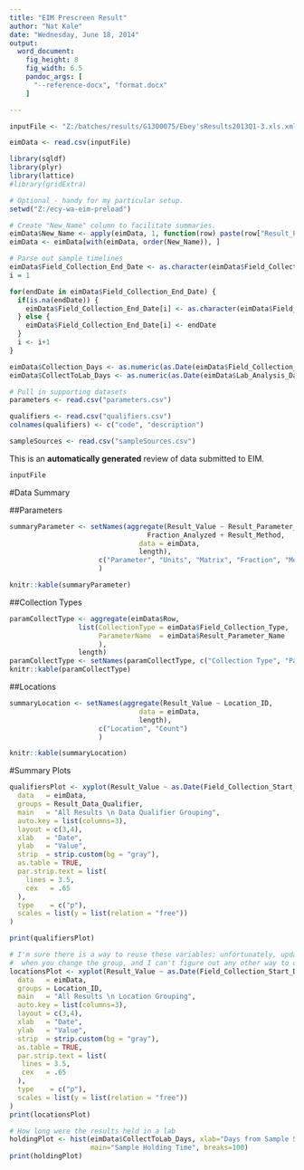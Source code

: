 ```yaml
---
title: "EIM Prescreen Result"
author: "Nat Kale"
date: "Wednesday, June 18, 2014"
output:
  word_document:
    fig_height: 8
    fig_width: 6.5
    pandoc_args: [
      "--reference-docx", "format.docx"
    ]    

---
```



```r
inputFile <- "Z:/batches/results/G1300075/Ebey'sResults2013Q1-3.xls.xml_1166.csv"

eimData <- read.csv(inputFile)

library(sqldf)
library(plyr)
library(lattice)
#library(gridExtra)

# Optional - handy for my particular setup.
setwd("Z:/ecy-wa-eim-preload")

# Create "New_Name" column to facilitate summaries.
eimData$New_Name <- apply(eimData, 1, function(row) paste(row["Result_Parameter_Name"], row["Sample_Matrix"], row["Result_Value_Units"], sep="\n"))
eimData <- eimData[with(eimData, order(New_Name)), ]

# Parse out sample timelines
eimData$Field_Collection_End_Date <- as.character(eimData$Field_Collection_End_Date)
i = 1

for(endDate in eimData$Field_Collection_End_Date) {
  if(is.na(endDate)) {
    eimData$Field_Collection_End_Date[i] <- as.character(eimData$Field_Collection_Start_Date[i])
  } else {
    eimData$Field_Collection_End_Date[i] <- endDate
  }
  i <- i+1
}

eimData$Collection_Days <- as.numeric(as.Date(eimData$Field_Collection_End_Date, "%m/%d/%Y") - as.Date(eimData$Field_Collection_Start_Date, "%m/%d/%Y"))
eimData$CollectToLab_Days <- as.numeric(as.Date(eimData$Lab_Analysis_Date, "%m/%d/%Y") - as.Date(eimData$Field_Collection_Start_Date, "%m/%d/%Y"))

# Pull in supporting datasets
parameters <- read.csv("parameters.csv")

qualifiers <- read.csv("qualifiers.csv")
colnames(qualifiers) <- c("code", "description")

sampleSources <- read.csv("sampleSources.csv")

```

This is an **automatically generated** review of data submitted to EIM.

```r
inputFile
```

#Data Summary

##Parameters
```r
summaryParameter <- setNames(aggregate(Result_Value ~ Result_Parameter_Name + Result_Value_Units + Sample_Matrix + 
                                  Fraction_Analyzed + Result_Method, 
                                data = eimData, 
                                length),
                      c("Parameter", "Units", "Matrix", "Fraction", "Method", "Count")
                      )

knitr::kable(summaryParameter)
````

##Collection Types
```r
paramCollectType <- aggregate(eimData$Row, 
                 list(CollectionType = eimData$Field_Collection_Type, 
                      ParameterName  = eimData$Result_Parameter_Name
                      ), 
                 length)
paramCollectType <- setNames(paramCollectType, c("Collection Type", "Parameter", "Count"))
knitr::kable(paramCollectType)
```


##Locations
```r
summaryLocation <- setNames(aggregate(Result_Value ~ Location_ID, 
                                data = eimData, 
                                length),
                      c("Location", "Count")
                      )

knitr::kable(summaryLocation)
````


#Summary Plots

```r
qualifiersPlot <- xyplot(Result_Value ~ as.Date(Field_Collection_Start_Date, "%m/%d/%Y") | New_Name,
  data   = eimData, 
  groups = Result_Data_Qualifier,
  main   = "All Results \n Data Qualifier Grouping",
  auto.key = list(columns=3),
  layout = c(3,4),
  xlab   = "Date",
  ylab   = "Value",
  strip  = strip.custom(bg = "gray"),
  as.table = TRUE,
  par.strip.text = list(
    lines = 3.5,
    cex   = .65
  ),
  type    = c("p"),
  scales = list(y = list(relation = "free"))
)

print(qualifiersPlot)

```

```r
# I'm sure there is a way to reuse these variables; unfortunately, update() doesn't work
#  when you change the group, and I can't figure out any other way to do it.
locationsPlot <- xyplot(Result_Value ~ as.Date(Field_Collection_Start_Date, "%m/%d/%Y") | New_Name,
  data   = eimData, 
  groups = Location_ID,
  main   = "All Results \n Location Grouping",
  auto.key = list(columns=3),
  layout = c(3,4),
  xlab   = "Date",
  ylab   = "Value",
  strip  = strip.custom(bg = "gray"),
  as.table = TRUE,
  par.strip.text = list(
   lines = 3.5,
   cex   = .65
  ),
  type    = c("p"),
  scales = list(y = list(relation = "free"))
)
print(locationsPlot)
```

```r
# How long were the results held in a lab
holdingPlot <- hist(eimData$CollectToLab_Days, xlab="Days from Sample Start to Lab Analysis", ylab="Number of Results",
                    main="Sample Holding Time", breaks=100)
print(holdingPlot)
```
